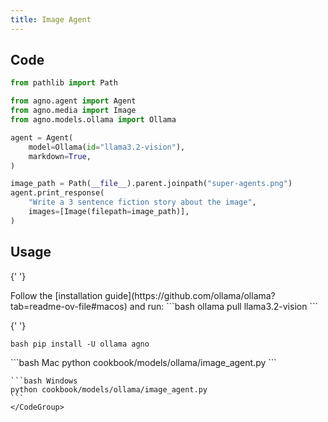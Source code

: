```yaml
---
title: Image Agent
---
```


## Code

```python cookbook/models/ollama/image_agent.py
from pathlib import Path

from agno.agent import Agent
from agno.media import Image
from agno.models.ollama import Ollama

agent = Agent(
    model=Ollama(id="llama3.2-vision"),
    markdown=True,
)

image_path = Path(__file__).parent.joinpath("super-agents.png")
agent.print_response(
    "Write a 3 sentence fiction story about the image",
    images=[Image(filepath=image_path)],
)
```

## Usage

<Steps>
  <Snippet file="create-venv-step.mdx" />

{' '}

<Step title="Install Ollama">
  Follow the [installation guide](https://github.com/ollama/ollama?tab=readme-ov-file#macos) and
  run: ```bash ollama pull llama3.2-vision ```
</Step>

{' '}

<Step title="Install libraries">```bash pip install -U ollama agno ```</Step>

  <Step title="Run Agent">
    <CodeGroup>
    ```bash Mac
    python cookbook/models/ollama/image_agent.py
    ```

    ```bash Windows
    python cookbook/models/ollama/image_agent.py
    ```
    </CodeGroup>

  </Step>
</Steps>

